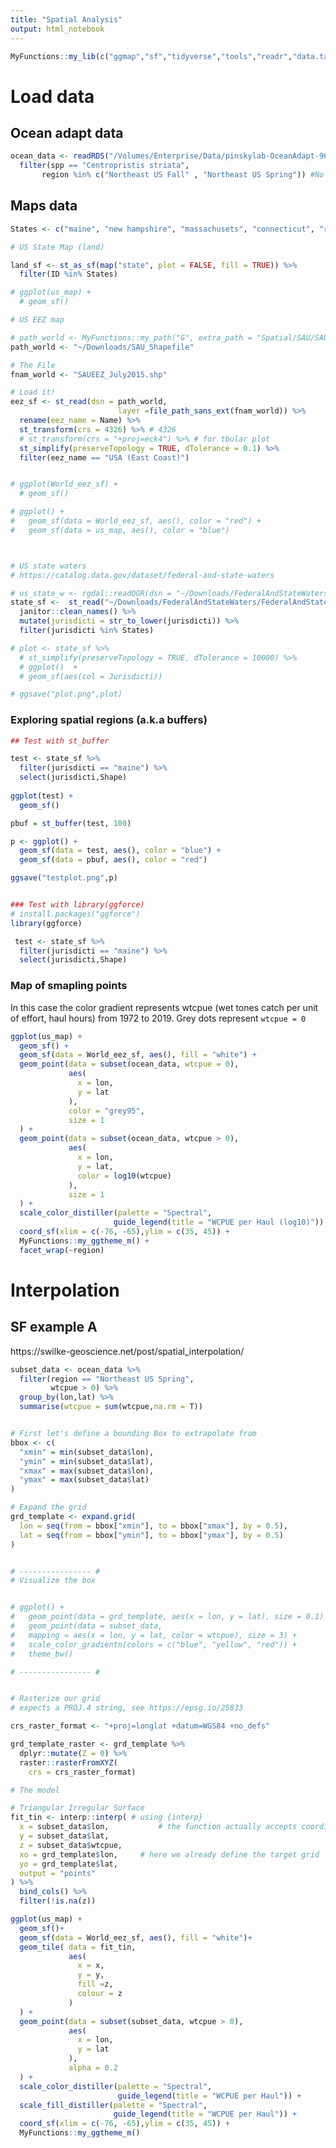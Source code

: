 ```yaml
---
title: "Spatial Analysis"
output: html_notebook
---
```


```r
MyFunctions::my_lib(c("ggmap","sf","tidyverse","tools","readr","data.table","maps"))
```


# Load data

## Ocean adapt data

```r

ocean_data <- readRDS("/Volumes/Enterprise/Data/pinskylab-OceanAdapt-966adf0/data_clean/dat_exploded.rds") %>% 
  filter(spp == "Centropristis striata",
       region %in% c("Northeast US Fall" , "Northeast US Spring")) #No more seasons


```

## Maps data

```r

States <- c("maine", "new hampshire", "massachusets", "connecticut", "rhode island", "new york", "new jersey", "delaware", "maryland", "virginia", "north carolina") 

# US State Map (land)

land_sf <- st_as_sf(map("state", plot = FALSE, fill = TRUE)) %>% 
  filter(ID %in% States) 

# ggplot(us_map) +
  # geom_sf()

# US EEZ map

# path_world <- MyFunctions::my_path("G", extra_path = "Spatial/SAU/SAU_Shapefile")
path_world <- "~/Downloads/SAU_Shapefile"

# The File
fnam_world <- "SAUEEZ_July2015.shp"

# Load it!
eez_sf <- st_read(dsn = path_world,
                        layer =file_path_sans_ext(fnam_world)) %>% 
  rename(eez_name = Name) %>% 
  st_transform(crs = 4326) %>% # 4326
  # st_transform(crs = "+proj=eck4") %>% # for tbular plot
  st_simplify(preserveTopology = TRUE, dTolerance = 0.1) %>% 
  filter(eez_name == "USA (East Coast)")


# ggplot(World_eez_sf) +
  # geom_sf()

# ggplot() +
#   geom_sf(data = World_eez_sf, aes(), color = "red") +
#   geom_sf(data = us_map, aes(), color = "blue")



# US state waters
# https://catalog.data.gov/dataset/federal-and-state-waters

# us_state_w <- rgdal::readOGR(dsn = "~/Downloads/FederalAndStateWaters/FederalAndStateWaters.gdb")
state_sf <-  st_read("~/Downloads/FederalAndStateWaters/FederalAndStateWaters.gdb") %>% 
  janitor::clean_names() %>% 
  mutate(jurisdicti = str_to_lower(jurisdicti)) %>% 
  filter(jurisdicti %in% States)

# plot <- state_sf %>%
  # st_simplify(preserveTopology = TRUE, dTolerance = 10000) %>%
  # ggplot()  +
  # geom_sf(aes(col = Jurisdicti))

# ggsave("plot.png",plot)


```


### Exploring spatial regions (a.k.a  buffers)

```r

## Test with st_buffer

test <- state_sf %>% 
  filter(jurisdicti == "maine") %>% 
  select(jurisdicti,Shape)
  
ggplot(test) +
  geom_sf()

pbuf = st_buffer(test, 100)

p <- ggplot() +
  geom_sf(data = test, aes(), color = "blue") +
  geom_sf(data = pbuf, aes(), color = "red")

ggsave("testplot.png",p)


### Test with library(ggforce)
# install.packages("ggforce")
library(ggforce)

 test <- state_sf %>% 
  filter(jurisdicti == "maine") %>% 
  select(jurisdicti,Shape)


```


### Map of smapling points

In this case the color gradient represents wtcpue (wet tones catch per unit of effort, haul hours) from 1972 to 2019. Grey dots represent `wtcpue = 0`

```r

ggplot(us_map) +
  geom_sf() +
  geom_sf(data = World_eez_sf, aes(), fill = "white") +
  geom_point(data = subset(ocean_data, wtcpue = 0),
             aes(
               x = lon,
               y = lat
             ),
             color = "grey95",
             size = 1
  ) +
  geom_point(data = subset(ocean_data, wtcpue > 0),
             aes(
               x = lon,
               y = lat,
               color = log10(wtcpue)
             ),
             size = 1
  ) +
  scale_color_distiller(palette = "Spectral", 
                       guide_legend(title = "WCPUE per Haul (log10)")) + 
  coord_sf(xlim = c(-76, -65),ylim = c(35, 45)) +
  MyFunctions::my_ggtheme_m() +
  facet_wrap(~region)

```


# Interpolation

## SF example A

https://swilke-geoscience.net/post/spatial_interpolation/


```r

subset_data <- ocean_data %>% 
  filter(region == "Northeast US Spring",
         wtcpue > 0) %>% 
  group_by(lon,lat) %>% 
  summarise(wtcpue = sum(wtcpue,na.rm = T))


# First let's define a bounding Box to extrapolate from
bbox <- c(
  "xmin" = min(subset_data$lon),
  "ymin" = min(subset_data$lat),
  "xmax" = max(subset_data$lon),
  "ymax" = max(subset_data$lat)
)

# Expand the grid
grd_template <- expand.grid(
  lon = seq(from = bbox["xmin"], to = bbox["xmax"], by = 0.5),
  lat = seq(from = bbox["ymin"], to = bbox["ymax"], by = 0.5)
)


# ---------------- #
# Visualize the box


# ggplot() +
#   geom_point(data = grd_template, aes(x = lon, y = lat), size = 0.1) +
#   geom_point(data = subset_data,
#   mapping = aes(x = lon, y = lat, color = wtcpue), size = 3) +
#   scale_color_gradientn(colors = c("blue", "yellow", "red")) +
#   theme_bw()

# ---------------- #


# Rasterize our grid
# expects a PROJ.4 string, see https://epsg.io/25833

crs_raster_format <- "+proj=longlat +datum=WGS84 +no_defs"

grd_template_raster <- grd_template %>% 
  dplyr::mutate(Z = 0) %>% 
  raster::rasterFromXYZ( 
    crs = crs_raster_format)

# The model

# Triangular Irregular Surface
fit_tin <- interp::interp( # using {interp}
  x = subset_data$lon,           # the function actually accepts coordinate vectors
  y = subset_data$lat,
  z = subset_data$wtcpue,
  xo = grd_template$lon,     # here we already define the target grid
  yo = grd_template$lat,
  output = "points"
) %>% 
  bind_cols() %>% 
  filter(!is.na(z))

ggplot(us_map) +
  geom_sf()+
  geom_sf(data = World_eez_sf, aes(), fill = "white")+
  geom_tile( data = fit_tin,
             aes(
               x = x,
               y = y,
               fill =z,
               colour = z
             )
  ) +
  geom_point(data = subset(subset_data, wtcpue > 0),
             aes(
               x = lon,
               y = lat
             ),
             alpha = 0.2
  ) +
  scale_color_distiller(palette = "Spectral", 
                        guide_legend(title = "WCPUE per Haul")) + 
  scale_fill_distiller(palette = "Spectral", 
                       guide_legend(title = "WCPUE per Haul")) +
  coord_sf(xlim = c(-76, -65),ylim = c(35, 45)) +
  MyFunctions::my_ggtheme_m()


```


